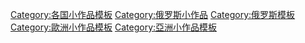 [[Category:各国小作品模板|Category:各国小作品模板]]
[[Category:俄罗斯小作品|Category:俄罗斯小作品]]
[[Category:俄罗斯模板|Category:俄罗斯模板]]
[[Category:歐洲小作品模板|Category:歐洲小作品模板]]
[[Category:亞洲小作品模板|Category:亞洲小作品模板]]